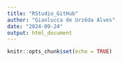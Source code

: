 ```yaml
---
title: "RStudio_GitHub"
author: "Gianlucca de Urzêda Alves"
date: "2024-09-24"
output: html_document
---
```


```r
knitr::opts_chunk$set(echo = TRUE)
```


